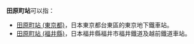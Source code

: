 '''田原町站'''可以指：
* [[田原町站_(東京都)|田原町站 (東京都)]]，日本東京都台東區的東京地下鐵車站。
* [[田原町站_(福井縣)|田原町站 (福井縣)]]，日本福井縣福井市福井鐵道及越前鐵道車站。
{{disambig|Cat=四字車站名消歧義}}
